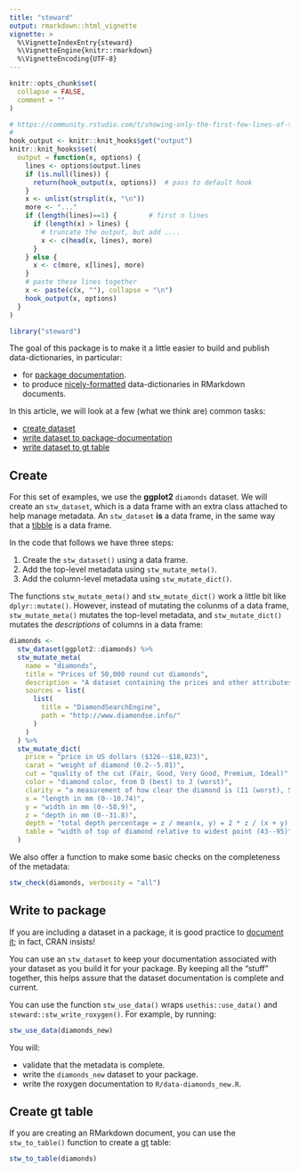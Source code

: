 ```yaml
---
title: "steward"
output: rmarkdown::html_vignette
vignette: >
  %\VignetteIndexEntry{steward}
  %\VignetteEngine{knitr::rmarkdown}
  %\VignetteEncoding{UTF-8}
---
```


```r
knitr::opts_chunk$set(
  collapse = FALSE,
  comment = ""
)

# https://community.rstudio.com/t/showing-only-the-first-few-lines-of-the-results-of-a-code-chunk/6963/2
#
hook_output <- knitr::knit_hooks$get("output")
knitr::knit_hooks$set(
  output = function(x, options) {
    lines <- options$output.lines
    if (is.null(lines)) {
      return(hook_output(x, options))  # pass to default hook
    }
    x <- unlist(strsplit(x, "\n"))
    more <- "..."
    if (length(lines)==1) {        # first n lines
      if (length(x) > lines) {
        # truncate the output, but add ....
        x <- c(head(x, lines), more)
      }
    } else {
      x <- c(more, x[lines], more)
    }
    # paste these lines together
    x <- paste(c(x, ""), collapse = "\n")
    hook_output(x, options)
  }
)
```

```r
library("steward")
```

The goal of this package is to make it a little easier to build and publish data-dictionaries, in particular:

- for [package documentation](https://r-pkgs.org/data.html#documenting-data). 
- to produce [nicely-formatted](https://gt.rstudio.com) data-dictionaries in RMarkdown documents.

In this article, we will look at a few (what we think are) common tasks:

- [create dataset](#create) 
- [write dataset to package-documentation](#write-to-package)
- [write dataset to gt table](#write-gt-table) 

## Create 

For this set of examples, we use the **ggplot2** `diamonds` dataset. We will create an `stw_dataset`, which is a data frame with an extra class attached to help manage metadata. An `stw_dataset` **is** a data frame, in the same way that a [tibble](https://tibble.tidyverse.org) is a data frame. 

In the code that follows we have three steps:

1. Create the `stw_dataset()` using a data frame.
2. Add the top-level metadata using `stw_mutate_meta()`.
3. Add the column-level metadata using `stw_mutate_dict()`.

The functions `stw_mutate_meta()` and `stw_mutate_dict()` work a little bit like `dplyr::mutate()`. However, instead of mutating the colunms of a data frame, `stw_mutate_meta()` mutates the top-level metadata, and `stw_mutate_dict()` mutates the *descriptions* of columns in a data frame:

```r
diamonds <-
  stw_dataset(ggplot2::diamonds) %>%
  stw_mutate_meta(
    name = "diamonds",
    title = "Prices of 50,000 round cut diamonds",
    description = "A dataset containing the prices and other attributes of almost 54,000 diamonds.",
    sources = list(
      list(
        title = "DiamondSearchEngine",
        path = "http://www.diamondse.info/"
      )
    )
  ) %>%
  stw_mutate_dict(
    price = "price in US dollars ($326--$18,823)",
    carat = "weight of diamond (0.2--5.01)",
    cut = "quality of the cut (Fair, Good, Very Good, Premium, Ideal)",
    color = "diamond color, from D (best) to J (worst)",
    clarity = "a measurement of how clear the diamond is (I1 (worst), SI2, SI1, VS2, VS1, VVS2, VVS1, IF (best))",
    x = "length in mm (0--10.74)",
    y = "width in mm (0--58.9)",
    z = "depth in mm (0--31.8)",
    depth = "total depth percentage = z / mean(x, y) = 2 * z / (x + y) (43--79)",
    table = "width of top of diamond relative to widest point (43--95)"
  )
```

We also offer a function to make some basic checks on the completeness of the metadata:

```r
stw_check(diamonds, verbosity = "all")
```

## Write to package

If you are including a dataset in a package, it is good practice to [document it](https://r-pkgs.org/data.html#documenting-data); in fact, CRAN insists!

You can use an `stw_dataset` to keep your documentation associated with your dataset as you build it for your package.
By keeping all the "stuff" together, this helps assure that the dataset documentation is complete and current.

You can use the function `stw_use_data()` wraps `usethis::use_data()` and `steward::stw_write_roxygen()`. For example, by running:

```r
stw_use_data(diamonds_new)
```

You will:

- validate that the metadata is complete.
- write the `diamonds_new` dataset to your package.
- write the roxygen documentation to `R/data-diamonds_new.R`.

## Create gt table

If you are creating an RMarkdown document, you can use the `stw_to_table()` function to create a [gt](https://gt.rstudio.com) table:

```r
stw_to_table(diamonds)
```

